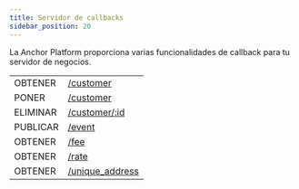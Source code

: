```yaml
---
title: Servidor de callbacks
sidebar_position: 20
---
```



La Anchor Platform proporciona varias funcionalidades de callback para tu servidor de negocios.

<EndpointsTable title="Callbacks">

|            |                                          |
| ---------- | ---------------------------------------- |
| OBTENER    | [/customer](./get-customer.api.mdx)      |
| PONER      | [/customer](./put-customer.api.mdx)      |
| ELIMINAR   | [/customer/:id](./del-customer.api.mdx)  |
| PUBLICAR   | [/event](./post-event.api.mdx)           |
| OBTENER    | [/fee](./get-fee.api.mdx)                |
| OBTENER    | [/rate](./get-rates.api.mdx)             |
| OBTENER    | [/unique_address](./gen-address.api.mdx) |

</EndpointsTable>
